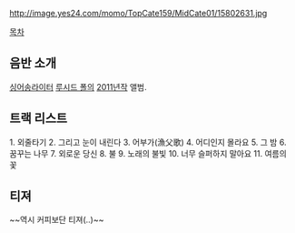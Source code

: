 http://image.yes24.com/momo/TopCate159/MidCate01/15802631.jpg

[[목차]]


== 음반 소개 ==

[[싱어송라이터]] [[루시드 폴]]의 [[2011년]]작 앨범.


== 트랙 리스트 ==

1. 외줄타기
2. 그리고 눈이 내린다
3. 어부가(漁父歌)
4. 어디인지 몰라요
5. 그 밤
6. 꿈꾸는 나무
7. 외로운 당신
8. 불
9. 노래의 불빛
10. 너무 슬퍼하지 말아요
11. 여름의 꽃

== 티져 ==
{{{#!html
<iframe width="560" height="315" src="http://www.youtube.com/embed/0MNK-S0bEms" frameborder="0" allowfullscreen></iframe>
}}}
~~역시 커피보단 티져(..)~~

